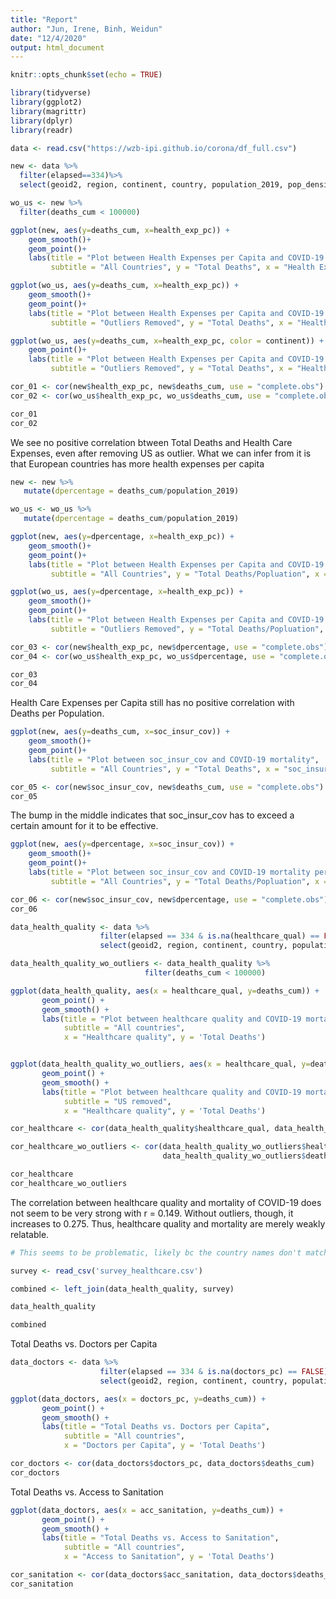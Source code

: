 ```yaml
---
title: "Report"
author: "Jun, Irene, Binh, Weidun"
date: "12/4/2020"
output: html_document
---
```


```r
knitr::opts_chunk$set(echo = TRUE) 
```

```r
library(tidyverse)
library(ggplot2)
library(magrittr)
library(dplyr)
library(readr)
```

```r
data <- read.csv("https://wzb-ipi.github.io/corona/df_full.csv")
```

```r
new <- data %>%
  filter(elapsed==334)%>%
  select(geoid2, region, continent, country, population_2019, pop_density, deaths_cum, health_exp_pc, soc_insur_cov)

wo_us <- new %>%
  filter(deaths_cum < 100000)
```

```r
ggplot(new, aes(y=deaths_cum, x=health_exp_pc)) +
    geom_smooth()+
    geom_point()+
    labs(title = "Plot between Health Expenses per Capita and COVID-19 mortality",
         subtitle = "All Countries", y = "Total Deaths", x = "Health Expensees/Capita")

ggplot(wo_us, aes(y=deaths_cum, x=health_exp_pc)) +
    geom_smooth()+
    geom_point()+
    labs(title = "Plot between Health Expenses per Capita and COVID-19 mortality",
         subtitle = "Outliers Removed", y = "Total Deaths", x = "Health Expensees/Capita")

ggplot(wo_us, aes(y=deaths_cum, x=health_exp_pc, color = continent)) +
    geom_point()+
    labs(title = "Plot between Health Expenses per Capita and COVID-19 mortality",
         subtitle = "Outliers Removed", y = "Total Deaths", x = "Health Expensees/Capita")

```

```r
cor_01 <- cor(new$health_exp_pc, new$deaths_cum, use = "complete.obs")
cor_02 <- cor(wo_us$health_exp_pc, wo_us$deaths_cum, use = "complete.obs")

cor_01
cor_02

```


We see no positive correlation btween Total Deaths and Health Care Expenses, even after removing US as outlier. What we can infer from it is that European countries has more health expenses per capita

```r
new <- new %>%
   mutate(dpercentage = deaths_cum/population_2019)

wo_us <- wo_us %>%
   mutate(dpercentage = deaths_cum/population_2019)
```

```r
ggplot(new, aes(y=dpercentage, x=health_exp_pc)) +
    geom_smooth()+
    geom_point()+
    labs(title = "Plot between Health Expenses per Capita and COVID-19 mortality per Capita",
         subtitle = "All Countries", y = "Total Deaths/Popluation", x = "Health Expensees/Capita")

ggplot(wo_us, aes(y=dpercentage, x=health_exp_pc)) +
    geom_smooth()+
    geom_point()+
    labs(title = "Plot between Health Expenses per Capita and COVID-19 mortality per Capita",
         subtitle = "Outliers Removed", y = "Total Deaths/Popluation", x = "Health Expensees/Capita")
```

```r
cor_03 <- cor(new$health_exp_pc, new$dpercentage, use = "complete.obs")
cor_04 <- cor(wo_us$health_exp_pc, wo_us$dpercentage, use = "complete.obs")

cor_03
cor_04
```

Health Care Expenses per Capita still has no positive correlation with Deaths per Population.

```r
ggplot(new, aes(y=deaths_cum, x=soc_insur_cov)) +
    geom_smooth()+
    geom_point()+
    labs(title = "Plot between soc_insur_cov and COVID-19 mortality",
         subtitle = "All Countries", y = "Total Deaths", x = "soc_insur_cov")
```

```r
cor_05 <- cor(new$soc_insur_cov, new$deaths_cum, use = "complete.obs")
cor_05
```

The bump in the middle indicates that soc_insur_cov has to exceed a certain amount for it to be effective.

```r
ggplot(new, aes(y=dpercentage, x=soc_insur_cov)) +
    geom_smooth()+
    geom_point()+
    labs(title = "Plot between soc_insur_cov and COVID-19 mortality per Capita",
         subtitle = "All Countries", y = "Total Deaths/Popluation", x = "soc_insur_cov")
```

```r
cor_06 <- cor(new$soc_insur_cov, new$dpercentage, use = "complete.obs")
cor_06
```

```r
data_health_quality <- data %>%
                    filter(elapsed == 334 & is.na(healthcare_qual) == FALSE) %>%
                    select(geoid2, region, continent, country, population_2019, pop_density, deaths_cum, healthcare_qual, health_equality)

data_health_quality_wo_outliers <- data_health_quality %>%
                              filter(deaths_cum < 100000)
```

```r

ggplot(data_health_quality, aes(x = healthcare_qual, y=deaths_cum)) +
       geom_point() +
       geom_smooth() +
       labs(title = "Plot between healthcare quality and COVID-19 mortality",
            subtitle = "All countries",
            x = "Healthcare quality", y = 'Total Deaths')


ggplot(data_health_quality_wo_outliers, aes(x = healthcare_qual, y=deaths_cum)) +
       geom_point() +
       geom_smooth() +
       labs(title = "Plot between healthcare quality and COVID-19 mortality",
            subtitle = "US removed",
            x = "Healthcare quality", y = 'Total Deaths')

```
```r
cor_healthcare <- cor(data_health_quality$healthcare_qual, data_health_quality$deaths_cum)

cor_healthcare_wo_outliers <- cor(data_health_quality_wo_outliers$healthcare_qual, 
                                  data_health_quality_wo_outliers$deaths_cum)

cor_healthcare
cor_healthcare_wo_outliers


```

The correlation between healthcare quality and mortality of COVID-19 does not seem to be very strong with r = 0.149.
Without outliers, though, it increases to 0.275.
Thus, healthcare quality and mortality are merely weakly relatable.

```r
# This seems to be problematic, likely bc the country names don't match.

survey <- read_csv('survey_healthcare.csv')

combined <- left_join(data_health_quality, survey)

data_health_quality

combined

```

Total Deaths vs. Doctors per Capita 

```r
data_doctors <- data %>%
                    filter(elapsed == 334 & is.na(doctors_pc) == FALSE) %>%
                    select(geoid2, region, continent, country, population_2019, pop_density, deaths_cum, doctors_pc, acc_sanitation)
```

```r
ggplot(data_doctors, aes(x = doctors_pc, y=deaths_cum)) +
       geom_point() +
       geom_smooth() +
       labs(title = "Total Deaths vs. Doctors per Capita",
            subtitle = "All countries",
            x = "Doctors per Capita", y = 'Total Deaths') 
```

```r
cor_doctors <- cor(data_doctors$doctors_pc, data_doctors$deaths_cum)
cor_doctors
```

Total Deaths vs. Access to Sanitation 

```r
ggplot(data_doctors, aes(x = acc_sanitation, y=deaths_cum)) +
       geom_point() +
       geom_smooth() +
       labs(title = "Total Deaths vs. Access to Sanitation",
            subtitle = "All countries",
            x = "Access to Sanitation", y = 'Total Deaths') 
```

```r
cor_sanitation <- cor(data_doctors$acc_sanitation, data_doctors$deaths_cum)
cor_sanitation
```


